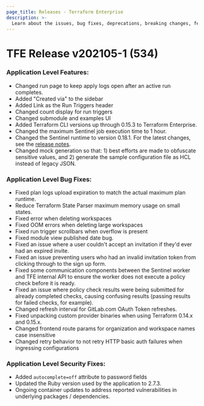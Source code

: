 ```yaml
---
page_title: Releases - Terraform Enterprise
description: >-
  Learn about the issues, bug fixes, deprecations, breaking changes, features and security fixes for the v202105-1 (534) release.
---
```


# TFE Release v202105-1 (534)

### Application Level Features:

* Changed run page to keep apply logs open after an active run completes.
* Added "Created via" to the sidebar
* Added Link as the Run Triggers header
* Changed count display for run triggers
* Changed submodule and examples UI
* Added Terraform CLI versions up through 0.15.3 to Terraform Enterprise.
* Changed the maximum Sentinel job execution time to 1 hour.
* Changed the Sentinel runtime to version 0.18.1. For the latest changes, see the [release notes](https://docs.hashicorp.com/sentinel/changelog).
* Changed mock generation so that: 1) best efforts are made to obfuscate sensitive values, and 2) generate the sample configuration file as HCL instead of legacy JSON.

### Application Level Bug Fixes:

* Fixed plan logs upload expiration to match the actual maximum plan runtime.
* Reduce Terraform State Parser maximum memory usage on small states.
* Fixed error when deleting workspaces
* Fixed OOM errors when deleting large workspaces
* Fixed run trigger scrollbars when overflow is present
* Fixed module view published date bug.
* Fixed an issue where a user couldn't accept an invitation if they'd ever had an expired invite.
* Fixed an issue preventing users who had an invalid invitation token from clicking through to the sign up form.
* Fixed some communication components between the Sentinel worker and TFE internal API to ensure the worker does not execute a policy check before it is ready.
* Fixed an issue where policy check results were being submitted for already completed checks, causing confusing results (passing results for failed checks, for example).
* Changed refresh interval for GitLab.com OAuth Token refreshes.
* Fixed unpacking custom provider binaries when using Terraform 0.14.x and 0.15.x.
* Changed frontend route params for organization and workspace names case insensitive
* Changed retry behavior to not retry HTTP basic auth failures when ingressing configurations

### Application Level Security Fixes:

* Added `autocomplete=off` attribute to password fields
* Updated the Ruby version used by the application to 2.7.3.
* Ongoing container updates to address reported vulnerabilities in underlying packages / dependencies.
